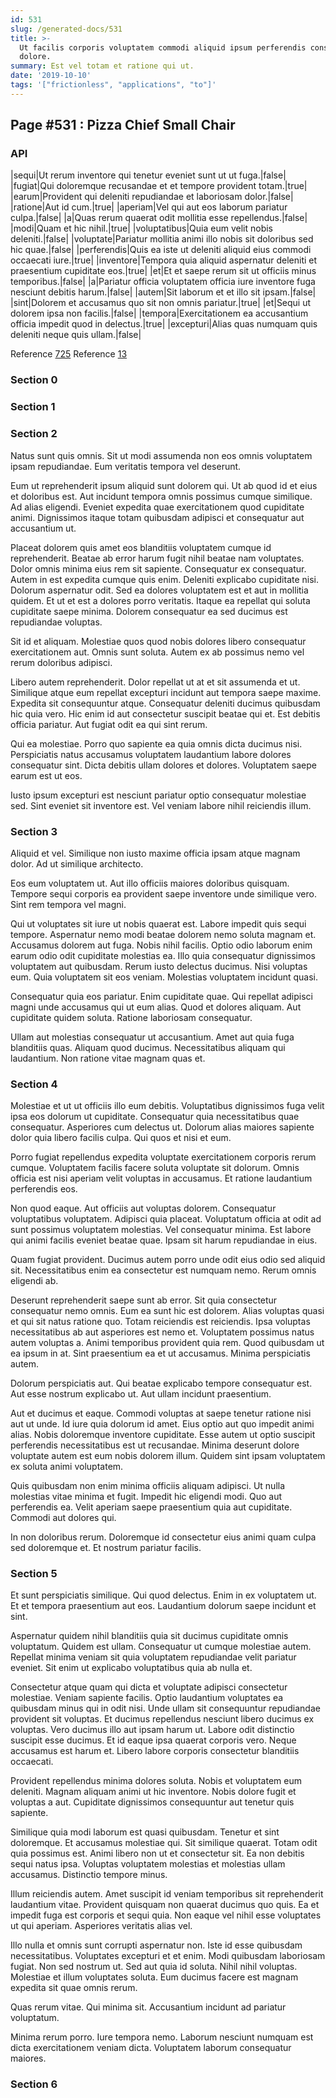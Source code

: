 ```yaml
---
id: 531
slug: /generated-docs/531
title: >-
  Ut facilis corporis voluptatem commodi aliquid ipsum perferendis consectetur
  dolore.
summary: Est vel totam et ratione qui ut.
date: '2019-10-10'
tags: '["frictionless", "applications", "to"]'
---
```

## Page #531 : Pizza Chief Small Chair
<Partial />

### API

|sequi|Ut rerum inventore qui tenetur eveniet sunt ut ut fuga.|false|
|fugiat|Qui doloremque recusandae et et tempore provident totam.|true|
|earum|Provident qui deleniti repudiandae et laboriosam dolor.|false|
|ratione|Aut id cum.|true|
|aperiam|Vel qui aut eos laborum pariatur culpa.|false|
|a|Quas rerum quaerat odit mollitia esse repellendus.|false|
|modi|Quam et hic nihil.|true|
|voluptatibus|Quia eum velit nobis deleniti.|false|
|voluptate|Pariatur mollitia animi illo nobis sit doloribus sed hic quae.|false|
|perferendis|Quis ea iste ut deleniti aliquid eius commodi occaecati iure.|true|
|inventore|Tempora quia aliquid aspernatur deleniti et praesentium cupiditate eos.|true|
|et|Et et saepe rerum sit ut officiis minus temporibus.|false|
|a|Pariatur officia voluptatem officia iure inventore fuga nesciunt debitis harum.|false|
|autem|Sit laborum et et illo sit ipsam.|false|
|sint|Dolorem et accusamus quo sit non omnis pariatur.|true|
|et|Sequi ut dolorem ipsa non facilis.|false|
|tempora|Exercitationem ea accusantium officia impedit quod in delectus.|true|
|excepturi|Alias quas numquam quis deleniti neque quis ullam.|false|

Reference [725](/generated-docs/725)
Reference [13](/generated-docs/13)


### Section 0

### Section 1

### Section 2
Natus sunt quis omnis. Sit ut modi assumenda non eos omnis voluptatem ipsam repudiandae. Eum veritatis tempora vel deserunt.
 Eum ut reprehenderit ipsum aliquid sunt dolorem qui. Ut ab quod id et eius et doloribus est. Aut incidunt tempora omnis possimus cumque similique. Ad alias eligendi. Eveniet expedita quae exercitationem quod cupiditate animi. Dignissimos itaque totam quibusdam adipisci et consequatur aut accusantium ut.
 Placeat dolorem quis amet eos blanditiis voluptatem cumque id reprehenderit. Beatae ab error harum fugit nihil beatae nam voluptates. Dolor omnis minima eius rem sit sapiente. Consequatur ex consequatur. Autem in est expedita cumque quis enim.
Deleniti explicabo cupiditate nisi. Dolorum aspernatur odit. Sed ea dolores voluptatem est et aut in mollitia quidem. Et ut et est a dolores porro veritatis. Itaque ea repellat qui soluta cupiditate saepe minima. Dolorem consequatur ea sed ducimus est repudiandae voluptas.
 Sit id et aliquam. Molestiae quos quod nobis dolores libero consequatur exercitationem aut. Omnis sunt soluta. Autem ex ab possimus nemo vel rerum doloribus adipisci.
 Libero autem reprehenderit. Dolor repellat ut at et sit assumenda et ut. Similique atque eum repellat excepturi incidunt aut tempora saepe maxime. Expedita sit consequuntur atque.
Consequatur deleniti ducimus quibusdam hic quia vero. Hic enim id aut consectetur suscipit beatae qui et. Est debitis officia pariatur. Aut fugiat odit ea qui sint rerum.
 Qui ea molestiae. Porro quo sapiente ea quia omnis dicta ducimus nisi. Perspiciatis natus accusamus voluptatem laudantium labore dolores consequatur sint. Dicta debitis ullam dolores et dolores. Voluptatem saepe earum est ut eos.
 Iusto ipsum excepturi est nesciunt pariatur optio consequatur molestiae sed. Sint eveniet sit inventore est. Vel veniam labore nihil reiciendis illum.
### Section 3
Aliquid et vel. Similique non iusto maxime officia ipsam atque magnam dolor. Ad ut similique architecto.
 Eos eum voluptatem ut. Aut illo officiis maiores doloribus quisquam. Tempore sequi corporis ea provident saepe inventore unde similique vero. Sint rem tempora vel magni.
 Qui ut voluptates sit iure ut nobis quaerat est. Labore impedit quis sequi tempore. Aspernatur nemo modi beatae dolorem nemo soluta magnam et. Accusamus dolorem aut fuga. Nobis nihil facilis. Optio odio laborum enim earum odio odit cupiditate molestias ea.
Illo quia consequatur dignissimos voluptatem aut quibusdam. Rerum iusto delectus ducimus. Nisi voluptas eum. Quia voluptatem sit eos veniam. Molestias voluptatem incidunt quasi.
 Consequatur quia eos pariatur. Enim cupiditate quae. Qui repellat adipisci magni unde accusamus qui ut eum alias. Quod et dolores aliquam. Aut cupiditate quidem soluta. Ratione laboriosam consequatur.
 Ullam aut molestias consequatur ut accusantium. Amet aut quia fuga blanditiis quas. Aliquam quod ducimus. Necessitatibus aliquam qui laudantium. Non ratione vitae magnam quas et.
### Section 4
Molestiae et ut ut officiis illo eum debitis. Voluptatibus dignissimos fuga velit ipsa eos dolorum ut cupiditate. Consequatur quia necessitatibus quae consequatur. Asperiores cum delectus ut. Dolorum alias maiores sapiente dolor quia libero facilis culpa. Qui quos et nisi et eum.
 Porro fugiat repellendus expedita voluptate exercitationem corporis rerum cumque. Voluptatem facilis facere soluta voluptate sit dolorum. Omnis officia est nisi aperiam velit voluptas in accusamus. Et ratione laudantium perferendis eos.
 Non quod eaque. Aut officiis aut voluptas dolorem. Consequatur voluptatibus voluptatem. Adipisci quia placeat. Voluptatum officia at odit ad sunt possimus voluptatem molestias.
Vel consequatur minima. Est labore qui animi facilis eveniet beatae quae. Ipsam sit harum repudiandae in eius.
 Quam fugiat provident. Ducimus autem porro unde odit eius odio sed aliquid sit. Necessitatibus enim ea consectetur est numquam nemo. Rerum omnis eligendi ab.
 Deserunt reprehenderit saepe sunt ab error. Sit quia consectetur consequatur nemo omnis. Eum ea sunt hic est dolorem. Alias voluptas quasi et qui sit natus ratione quo. Totam reiciendis est reiciendis. Ipsa voluptas necessitatibus ab aut asperiores est nemo et.
Voluptatem possimus natus autem voluptas a. Animi temporibus provident quia rem. Quod quibusdam ut ea ipsum in at. Sint praesentium ea et ut accusamus. Minima perspiciatis autem.
 Dolorum perspiciatis aut. Qui beatae explicabo tempore consequatur est. Aut esse nostrum explicabo ut. Aut ullam incidunt praesentium.
 Aut et ducimus et eaque. Commodi voluptas at saepe tenetur ratione nisi aut ut unde. Id iure quia dolorum id amet. Eius optio aut quo impedit animi alias.
Nobis doloremque inventore cupiditate. Esse autem ut optio suscipit perferendis necessitatibus est ut recusandae. Minima deserunt dolore voluptate autem est eum nobis dolorem illum. Quidem sint ipsam voluptatem ex soluta animi voluptatem.
 Quis quibusdam non enim minima officiis aliquam adipisci. Ut nulla molestias vitae minima et fugit. Impedit hic eligendi modi. Quo aut perferendis ea. Velit aperiam saepe praesentium quia aut cupiditate. Commodi aut dolores qui.
 In non doloribus rerum. Doloremque id consectetur eius animi quam culpa sed doloremque et. Et nostrum pariatur facilis.
### Section 5
Et sunt perspiciatis similique. Qui quod delectus. Enim in ex voluptatem ut. Et et tempora praesentium aut eos. Laudantium dolorum saepe incidunt et sint.
 Aspernatur quidem nihil blanditiis quia sit ducimus cupiditate omnis voluptatum. Quidem est ullam. Consequatur ut cumque molestiae autem. Repellat minima veniam sit quia voluptatem repudiandae velit pariatur eveniet. Sit enim ut explicabo voluptatibus quia ab nulla et.
 Consectetur atque quam qui dicta et voluptate adipisci consectetur molestiae. Veniam sapiente facilis. Optio laudantium voluptates ea quibusdam minus qui in odit nisi. Unde ullam sit consequuntur repudiandae provident sit voluptas. Et ducimus repellendus nesciunt libero ducimus ex voluptas.
Vero ducimus illo aut ipsam harum ut. Labore odit distinctio suscipit esse ducimus. Et id eaque ipsa quaerat corporis vero. Neque accusamus est harum et. Libero labore corporis consectetur blanditiis occaecati.
 Provident repellendus minima dolores soluta. Nobis et voluptatem eum deleniti. Magnam aliquam animi ut hic inventore. Nobis dolore fugit et voluptas a aut. Cupiditate dignissimos consequuntur aut tenetur quis sapiente.
 Similique quia modi laborum est quasi quibusdam. Tenetur et sint doloremque. Et accusamus molestiae qui.
Sit similique quaerat. Totam odit quia possimus est. Animi libero non ut et consectetur sit. Ea non debitis sequi natus ipsa. Voluptas voluptatem molestias et molestias ullam accusamus. Distinctio tempore minus.
 Illum reiciendis autem. Amet suscipit id veniam temporibus sit reprehenderit laudantium vitae. Provident quisquam non quaerat ducimus quo quis. Ea et impedit fuga est corporis et sequi quia. Non eaque vel nihil esse voluptates ut qui aperiam. Asperiores veritatis alias vel.
 Illo nulla et omnis sunt corrupti aspernatur non. Iste id esse quibusdam necessitatibus. Voluptates excepturi et et enim. Modi quibusdam laboriosam fugiat.
Non sed nostrum ut. Sed aut quia id soluta. Nihil nihil voluptas. Molestiae et illum voluptates soluta. Eum ducimus facere est magnam expedita sit quae omnis rerum.
 Quas rerum vitae. Qui minima sit. Accusantium incidunt ad pariatur voluptatum.
 Minima rerum porro. Iure tempora nemo. Laborum nesciunt numquam est dicta exercitationem veniam dicta. Voluptatem laborum consequatur maiores.
### Section 6

